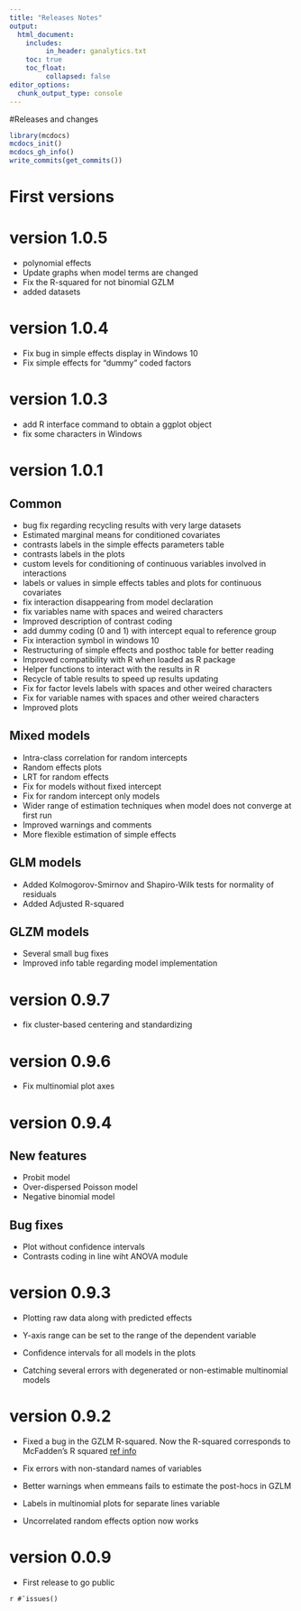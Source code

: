 ```yaml
---
title: "Releases Notes"
output: 
  html_document:
    includes:
         in_header: ganalytics.txt
    toc: true
    toc_float:
         collapsed: false
editor_options: 
  chunk_output_type: console
---
```


#Releases and changes


```r
library(mcdocs)
mcdocs_init()
mcdocs_gh_info()
write_commits(get_commits())

```


# First versions

#  version 1.0.5 

* polynomial effects
* Update graphs when model terms are changed
* Fix the R-squared for not binomial GZLM 
* added datasets

#  version 1.0.4 

* Fix bug in simple effects display in Windows 10
* Fix simple effects for "dummy" coded factors

#  version 1.0.3 
* add R interface command to obtain a ggplot object
* fix some characters in Windows

#  version 1.0.1 

## Common

* bug fix regarding recycling results with very large datasets
* Estimated marginal means for conditioned covariates
* contrasts labels in the simple effects parameters table
* contrasts labels in the plots
* custom levels for conditioning of continuous variables involved in interactions
* labels or values in simple effects tables and plots for continuous covariates
* fix interaction disappearing from model declaration
* fix variables name with spaces and weired characters 
* Improved description of contrast coding
* add dummy coding (0 and 1) with intercept equal to reference group
* Fix interaction symbol in windows 10
* Restructuring of simple effects and posthoc table for better reading
* Improved compatibility with R when loaded as R package
* Helper functions to interact with the results in R
* Recycle of table results to speed up results updating
* Fix for factor levels labels with spaces and other weired characters
* Fix for variable names with spaces and other weired characters
* Improved plots

## Mixed models


* Intra-class correlation for random intercepts
* Random effects plots
* LRT for random effects
* Fix for models without fixed intercept
* Fix for random intercept only models 
* Wider range of estimation techniques when model does not converge at first run
* Improved warnings and comments
* More flexible estimation of simple effects

## GLM models

* Added Kolmogorov-Smirnov and Shapiro-Wilk tests for normality of residuals
* Added Adjusted R-squared

## GLZM models

* Several small bug fixes
* Improved info table regarding model implementation

#  version 0.9.7 

* fix cluster-based centering and standardizing

#  version 0.9.6 

* Fix multinomial plot axes


#  version 0.9.4 

## New features

* Probit model
* Over-dispersed Poisson model
* Negative binomial model

## Bug fixes

* Plot without confidence intervals 
* Contrasts coding in line wiht ANOVA module

  
#  version 0.9.3 


* Plotting raw data along with predicted effects

* Y-axis range can be set to the range of the dependent variable 

* Confidence intervals for all models in the plots

* Catching several errors with degenerated or non-estimable multinomial models

  

#  version 0.9.2 


* Fixed a bug in the GZLM R-squared. Now the R-squared corresponds to McFadden’s R squared [ref info](https://stats.idre.ucla.edu/other/mult-pkg/faq/general/faq-what-are-pseudo-r-squareds/)

* Fix errors with  non-standard names of variables

* Better warnings when emmeans fails to estimate the post-hocs in GZLM

* Labels in multinomial plots for separate lines variable

* Uncorrelated random effects option now works

# version 0.0.9

* First release to go public


`r #¯issues()`
